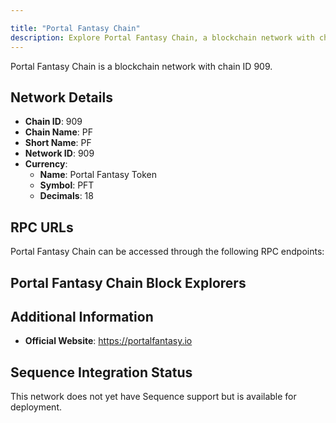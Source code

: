 ```yaml
---

title: "Portal Fantasy Chain"
description: Explore Portal Fantasy Chain, a blockchain network with chain ID 909. Learn about its native currency, Portal Fantasy Token, and how to interact with the network.
---
```




Portal Fantasy Chain is a blockchain network with chain ID 909.

## Network Details

- **Chain ID**: 909
- **Chain Name**: PF
- **Short Name**: PF
- **Network ID**: 909
- **Currency**: 
  - **Name**: Portal Fantasy Token
  - **Symbol**: PFT
  - **Decimals**: 18

## RPC URLs

Portal Fantasy Chain can be accessed through the following RPC endpoints:



## Portal Fantasy Chain Block Explorers



## Additional Information

- **Official Website**: https://portalfantasy.io

## Sequence Integration Status

This network does not yet have Sequence support but is available for deployment.
